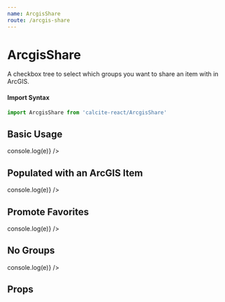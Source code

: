 ```yaml
---
name: ArcgisShare
route: /arcgis-share
---
```





# ArcgisShare

A checkbox tree to select which groups you want to share an item with in ArcGIS.

#### Import Syntax

```js
import ArcgisShare from 'calcite-react/ArcgisShare'
```

## Basic Usage

<Playground>
  <ArcgisShare user={user} portal={portal} onChange={e => console.log(e)} />
</Playground>

## Populated with an ArcGIS Item

<Playground>
  <ArcgisShare
    user={user}
    portal={portal}
    sharing={item.sharing}
    onChange={e => console.log(e)}
  />
</Playground>

## Promote Favorites

<Playground>
  <ArcgisShare
    user={user}
    portal={portal}
    promoteFavorites
    onChange={e => console.log(e)}
  />
</Playground>

## No Groups

<Playground>
  <ArcgisShare
    user={itemNoGroups}
    portal={portal}
    promoteFavorites
    onChange={e => console.log(e)}
  />
</Playground>

## Props

<PropsTable of={ArcgisShare} />
